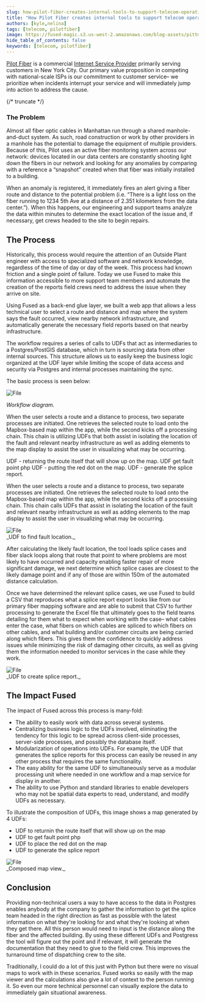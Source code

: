 ```yaml
---
slug: how-pilot-fiber-creates-internal-tools-to-support-telecom-operations
title: "How Pilot Fiber creates internal tools to support telecom operations"
authors: [kyle,nelina]
tags: [telecom, pilotfiber]
image: https://fused-magic.s3.us-west-2.amazonaws.com/blog-assets/pittman_social.png
hide_table_of_contents: false
keywords: [telecom, pilotfiber]
---
```


[Pilot Fiber](https://www.pilotfiber.com/) is a commercial [Internet Service Provider](https://en.wikipedia.org/wiki/Internet_service_provider) primarily serving customers in New York City. Our primary value proposition in competing with national-scale ISPs is our commitment to customer service– we prioritize when incidents interrupt your service and will immediately jump into action to address the cause.



{/* truncate */}

### The Problem



Almost all fiber optic cables in Manhattan run through a shared manhole-and-duct system. As such, road construction or work by other providers in a manhole has the potential to damage the equipment of multiple providers. Because of this, Pilot uses an active fiber monitoring system across our network: devices located in our data centers are constantly shooting light down the fibers in our network and looking for any anomalies by comparing with a reference a “snapshot” created when that fiber was initially installed to a building.


When an anomaly is registered, it immediately fires an alert giving a fiber route and distance to the potential problem (i.e. “There is a light loss on the fiber running to 1234 5th Ave at a distance of 2.351 kilometers from the data center.”). When this happens, our engineering and support teams analyze the data within minutes to determine the exact location of the issue and, if necessary, get crews headed to the site to begin repairs.


## The Process

Historically, this process would require the attention of an Outside Plant engineer with access to specialized software and network knowledge, regardless of the time of day or day of the week. This process had known friction and a single point of failure. Today we use  Fused to make this information accessible to more support team members and automate the creation of the reports field crews need to address the issue when they arrive on site.


Using Fused as a back-end glue layer, we built a web app that allows a less technical user to select a route and distance and map where the system says the fault occurred, view nearby network infrastructure, and automatically generate the necessary field reports based on that nearby infrastructure.


The workflow requires a series of calls to UDFs that act as intermediaries to a Postgres/PostGIS database, which in turn is sourcing data from other internal sources. This structure allows us to easily keep the business logic organized at the UDF layer while limiting the scope of data access and security via Postgres and internal processes maintaining the sync.


The basic process is seen below:


<div style={{textAlign: 'center'}}>
<img src={Image1} alt="File" style={{}} />
</div>

_Workflow diagram._


When the user selects a route and a distance to process, two separate processes are initiated. One retrieves the selected route to load onto the Mapbox-based map within the app, while the second kicks off a processing chain. This chain is utilizing UDFs that both assist in isolating the location of the fault and relevant nearby infrastructure as well as adding elements to the map display to assist the user in visualizing what may be occurring.

UDF - returning the route itself that will show up on the map.
UDF  get fault point php
UDF - putting the red dot on the map.
UDF - generate the splice report.

When the user selects a route and a distance to process, two separate processes are initiated. One retrieves the selected route to load onto the Mapbox-based map within the app, while the second kicks off a processing chain. This chain calls UDFs that assist in isolating the location of the fault and relevant nearby infrastructure as well as adding elements to the map display to assist the user in visualizing what may be occurring.



<div style={{textAlign: 'center'}}>
<img src={Image2} alt="File" style={{}} />
</div>
_UDF to find fault location._


After calculating the likely fault location, the tool loads splice cases and fiber slack loops along that route that point to where problems are most likely to have occurred and capacity enabling faster repair of more significant damage, we next determine which splice cases are closest to the likely damage point and if any of those are within 150m of the automated distance calculation.


Once we have determined the relevant splice cases, we use Fused to build a CSV that reproduces what a splice report export looks like from our primary fiber mapping software and are able to submit that CSV to further processing to generate the Excel file that ultimately goes to the field teams detailing for them what to expect when working with the case– what cables enter the case, what fibers on which cables are spliced to which fibers on other cables, and what building and/or customer circuits are being carried along which fibers. This gives them the confidence to quickly address issues while minimizing the risk of damaging other circuits, as well as giving them the information needed to monitor services in the case while they work.


<div style={{textAlign: 'center'}}>
<img src={Image3} alt="File" style={{}} />
</div>
_UDF to create splice report._


## The Impact Fused

The impact of Fused across this process is many-fold:
- The ability to easily work with data across several systems.
- Centralizing business logic to the UDFs involved, eliminating the tendency for this logic to be spread across client-side processes, server-side processes, and possibly the database itself.
- Modularization of operations into UDFs. For example, the UDF that generates the splice reports for this process can easily be reused in any other process that requires the same functionality.
- The easy ability for the same UDF to simultaneously serve as a modular processing unit where needed in one workflow and a map service for display in another.
- The ability to use Python and standard libraries to enable developers who may not be spatial data experts to read, understand, and modify UDFs as necessary.

To illustrate the composition of UDFs, this image shows a map generated by 4 UDFs:
- UDF to returnin the route itself that will show up on the map
- UDF to get fault point php
- UDF to place the red dot on the map
- UDF to generate the splice report


<div style={{textAlign: 'center'}}>
<img src={Image4} alt="File" style={{}} />
</div>
_Composed map view._

## Conclusion

Providing non-technical users a way to have access to the data in Postgres enables anybody at the company to gather the information to get the splice team headed in the right direction as fast as possible with the latest information on what they're looking for and what they're looking at when they get there. All this person would need to input is the distance along the fiber and the affected building. By using these different UDFs and Postgress the tool will figure out the point and if relevant, it will generate the documentation that they need to give to the field crew. This improves the turnaround time of dispatching crew to the site.

Traditionally, I could do a lot of this just with Python but there were no visual maps to work with in these scenarios. Fused works so easily with the map viewer and the calculations also give a lot of context to the person running it. So even our more technical personnel can visually explore the data to immediately gain situational awareness.
